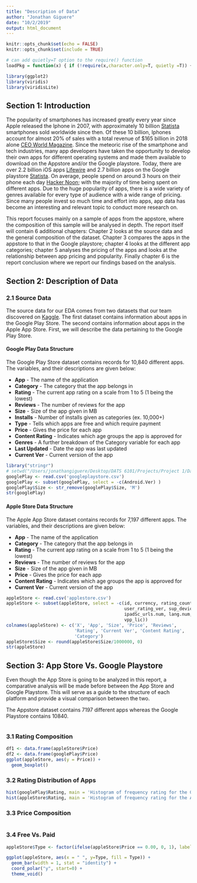 ```yaml
---
title: "Description of Data"
author: "Jonathan Giguere"
date: "10/2/2019"
output: html_document
---
```


```r
knitr::opts_chunk$set(echo = FALSE)
knitr::opts_chunk$set(include = TRUE)
```

```r
# can add quietly=T option to the require() function
loadPkg = function(x) { if (!require(x,character.only=T, quietly =T)) { install.packages(x,dep=T,repos="http://cran.us.r-project.org"); if(!require(x,character.only=T)) stop("Package not found") } }
```

```r
library(ggplot2)
library(viridis)
library(viridisLite)
```

## Section 1: Introduction

The popularity of smartphones has increased greatly every year since Apple released the Iphone in 2007, with approximately 10 billion [Statista](https://statista.com) smartphones sold worldwide since then. Of these 10 billion, Iphones account for almost 20% of sales with a total revenue of $165 billion in 2018 alone [CEO World Magazine](https://ceoworld.biz). Since the meteoric rise of the smartphone and tech industries, many app developers have taken the opportunity to develop their own apps for different operating systems and made them available to download on the Appstore and/or the Google playstore. Today, there are over 2.2 billion iOS apps [Lifewire](https://lifewire.com) and 2.7 billion apps on the Google playstore [Statista](https://statista.com). On average, people spend on around 3 hours on their phone each day [Hacker Noon](https://hackernoon.com); with the majority of time being spent on different apps. Due to the huge popularity of apps, there is a wide variety of genres available for every type of audience with a wide range of pricing. Since many people invest so much time and effort into apps, app data has become an interesting and relevant topic to conduct more research on. 

This report focuses mainly on a sample of apps from the appstore, where the composition of this sample will be analysed in depth. The report itself will contain 6 additional chapters: Chapter 2 looks at the source data and the general composition of the dataset. Chapter 3 compares the apps in the appstore to that in the Google playstore; chapter 4 looks at the different app categories; chapter 5 analyses the pricing of the apps and looks at the relationship between app pricing and popularity. Finally chapter 6 is the report conclusion where we report our findings based on the analysis.

## Section 2: Description of Data

### 2.1 Source Data

The source data for our EDA comes from two datasets that our team discovered on [Kaggle](https://www.kaggle.com).  The first dataset contains information about apps in the Google Play Store.  The second contains information about apps in the Apple App Store.  First, we will describe the data pertaining to the Google Play Store.

#### Google Play Data Structure

The Google Play Store dataset contains records for 10,840 different apps.  The variables, and their descriptions are given below:

* **App** - The name of the application
* **Category** - The category that the app belongs in
* **Rating** - The current app rating on a scale from 1 to 5 (1 being the lowest)
* **Reviews** - The number of reviews for the app
* **Size** - Size of the app given in MB
* **Installs** - Number of installs given as categories (ex. 10,000+)
* **Type** - Tells which apps are free and which require payment
* **Price** - Gives the price for each app
* **Content Rating** - Indicates which age groups the app is approved for
* **Genres** - A further breakdown of the Category variable for each app
* **Last Updated** - Date the app was last updated
* **Current Ver** - Current version of the app

```r
library("stringr")
# setwd("/Users/jonathangiguere/Desktop/DATS 6101/Projects/Project 1/Data-Science-Project-Final-master")
googlePlay <- read.csv('googleplaystore.csv')
googlePlay <- subset(googlePlay, select = -c(Android.Ver) )
googlePlay$Size <- str_remove(googlePlay$Size, 'M')
str(googlePlay)
```



#### Apple Store Data Structure

The Apple App Store dataset contains records for 7,197 different apps.  The variables, and their descriptions are given below:

* **App** - The name of the application
* **Category** - The category that the app belongs in
* **Rating** - The current app rating on a scale from 1 to 5 (1 being the lowest)
* **Reviews** - The number of reviews for the app
* **Size** - Size of the app given in MB
* **Price** - Gives the price for each app
* **Content Rating** - Indicates which age groups the app is approved for
* **Current Ver** - Current version of the app

```r
appleStore <- read.csv('applestore.csv')
appleStore <- subset(appleStore, select = -c(id, currency, rating_count_ver,
                                             user_rating_ver, sup_devices.num,
                                             ipadSc_urls.num, lang.num,
                                             vpp_lic))
colnames(appleStore) <- c('X', 'App', 'Size', 'Price', 'Reviews',
                          'Rating', 'Current Ver', 'Content Rating',
                          'Category')
appleStore$Size <- round(appleStore$Size/1000000, 0)
str(appleStore)
```

## Section 3: App Store Vs. Google Playstore

Even though the App Store is going to be analyzed in this report, a comparative analysis will be made before between the App Store and Google Playstore. This will serve as a guide to the structure of each platform and provide a visual comparison between the two.

The Appstore dataset contains 7197 different apps whereas the Google Playstore contains 10840.

```r

```

### 3.1 Rating Composition

```r
df1 <- data.frame(appleStore$Price)
df2 <- data.frame(googlePlay$Price)
ggplot(appleStore, aes(y = Price)) +
  geom_boxplot()
```

### 3.2 Rating Distribution of Apps

```r
hist(googlePlay$Rating, main = 'Histogram of frequency rating for the Google Playstore', xlab = 'Rating', col = viridis(20))
hist(appleStore$Rating, main = 'Histogram of frequency rating for the Apple Store', xlab = 'Rating', col = viridis(12))
```

### 3.3 Price Composition

```r
```

### 3.4 Free Vs. Paid

```r
appleStore$Type <- factor(ifelse(appleStore$Price == 0.00, 0, 1), labels = c('Free', 'Paid'))

ggplot(appleStore, aes(x = " ", y=Type, fill = Type)) +
  geom_bar(width = 1, stat = "identity") +
  coord_polar("y", start=0) +
  theme_void()
```